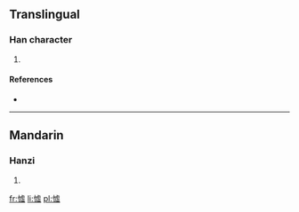 ==Translingual==

===Han character===
{{Han char|rn=61|rad=心|as=11|sn=14|four=|canj=心卜心金 (PYPC), 心卜心一 (PYPM)}}

# {{defn|Han|sort=心11}}

====References====
* {{Han ref|kx=0401.400|dkj=11189|dj=0741.200|hdz=42354.020|uh=6188|ud=24968}}

----

==Mandarin==

===Hanzi===
{{cmn-hanzi|pin=[[qū]] ([[qu1]])|wg=ch'ü<sup>1</sup>}}

# {{defn|lang=cmn|sort=心11}}

[[fr:憈]]
[[li:憈]]
[[pl:憈]]